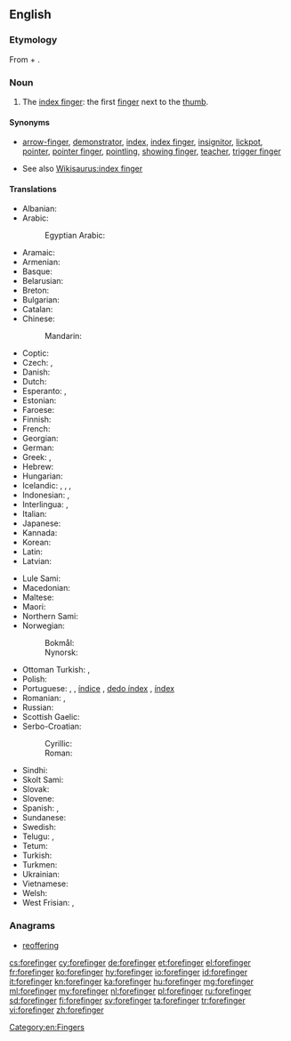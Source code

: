 ==English==

===Etymology===
From {{term|fore-}} + {{term|finger}}.

===Noun===
{{en-noun}}

# {{context|human|_|anatomy|lang=en}} The [[index finger]]: the first [[finger]] next to the [[thumb]].

====Synonyms====
* {{sense|index finger}} [[arrow-finger]], [[demonstrator]], [[index]], [[index finger]], [[insignitor]], [[lickpot]], [[pointer]], [[pointer finger]], [[pointling]], [[showing finger]], [[teacher]], [[trigger finger]]
* See also [[Wikisaurus:index finger]]

====Translations====
{{trans-top|first finger next to the thumb}}
* Albanian: {{t|sq|gisht tregues|m}}
* Arabic: {{t|ar|سبابة|f|tr=sabbāba|sc=Arab}}
*: Egyptian Arabic: {{t|arz|سبابة|f|tr=sabbāba|sc=Arab}}
* Aramaic: {{t|arc|ܡܛܘܚܬܐ|f|tr=maṭoḥtāʾ|sc=Hebr}}
* Armenian: {{t|hy|ցուցամատ|tr=c'uc'amat|sc=Armn}}
* Basque: {{t|eu|hatz erakusle}}
* Belarusian: {{t|be|паказальны палец|m|tr=pakazálʹny páljec|sc=Cyrl}}
* Breton: {{t+|br|biz-yod|m}}
* Bulgarian: {{t+|bg|показалец|m|tr=pokazálec|sc=Cyrl}}
* Catalan: {{t|ca|índex|m}}
* Chinese:
*: Mandarin: {{t+|cmn|食指|tr=shízhǐ|sc=Hani}}
* Coptic: {{t|cop|ⲧⲏⲃ ⲛⲡⲛⲓ|m|tr=dīb ʔnʔbni, tīb ʔnʔpni}}
* Czech: {{t+|cs|ukazovák|m}}, {{t+|cs|ukazováček|m}}
* Danish: {{t+|da|pegefinger}}
* Dutch: {{t+|nl|wijsvinger|m}}
* Esperanto: {{t|eo|montra fingro}}, {{t|eo|montrofingro}}
* Estonian: {{t|et|nimetissõrm}}
* Faroese: {{t|fo|fremstifingur|m}}
* Finnish: {{t+|fi|etusormi}}
* French: {{t+|fr|index|m}}
* Georgian: {{t|ka|სალოკი თითი|tr=saloki titi|sc=Geor}}
* German: {{t+|de|Zeigefinger|m}}
* Greek: {{t+|el|δείκτης|m|tr=deíktis}}, {{t+|el|λιχανός|m|sc=Grek}}
* Hebrew: {{t|he|אצבע מורה|m|tr=étzba moré|sc=Hebr}}
* Hungarian: {{t+|hu|mutatóujj}}
* Icelandic: {{t|is|vísifingur|m}}, {{t|is|sleikifingur|m}}, {{t|is|bendifingur|m}}, {{t|is|vísiputti|m}}
* Indonesian: {{t+|id|jari telunjuk}}, {{t|id|tarjani}}
* Interlingua: {{t|ia|digito indice}}, {{t|ia|indice}}
* Italian: {{t+|it|indice|m}}
* Japanese: {{t+|ja|人差し指|tr=ひとさしゆび, hitosashiyubi|sc=Jpan}}
* Kannada: {{t-needed|kn}}
* Korean: {{t+|ko|집게손가락|tr=jipge-songarak|sc=Kore}}
* Latin: {{t|la|index|c}}
* Latvian: {{t|lv|rādītājpirksts|m}}
{{trans-mid}}
* Lule Sami: {{t|smj|tjutjuk}}
* Macedonian: {{t|mk|показалец|m|tr=pokazálec}}
* Maltese: {{t|mt|saba’ l-werrej|m}}
* Maori: {{t|mi|kōroa}}
* Northern Sami: {{t|se|čuvdi}}
* Norwegian:
*: Bokmål: {{t|nb|pekefinger|m}}
*: Nynorsk: {{t|nn|peikefinger|m}}
* Ottoman Turkish: {{t|ota|سبابه|tr=sebbâbe|sc=ota-Arab}}, {{t|ota|شهادت پرمغي|tr=šahadet barmaği|sc=ota-Arab}}
* Polish: {{t+|pl|palec wskazujący|m}}
* Portuguese: {{t+|pt|dedo indicador|m}}, {{t+|pt|indicador|m}}, [[índice]] {{g|m}} {{qualifier|Portugal}}, [[dedo índex]] {{g|m}} {{qualifier|Portugal}}, [[índex]] {{g|m}} {{qualifier|Portugal}}
* Romanian: {{t|ro|deget arătător|n}}, {{t+|ro|arătător|n}}
* Russian: {{t+|ru|указательный палец|m|tr=ukazátel'nyj pálec}}
* Scottish Gaelic: {{t|gd|sgealbag|f}}
* Serbo-Croatian:
*: Cyrillic: {{t|sh|ка̀жипрст|m}}
*: Roman: {{t|sh|kàžiprst|m}}
* Sindhi: {{t+|sd|ڏَسِڻِي|f}}
* Skolt Sami: {{t|sms|čuõjjiǩ}}
* Slovak: {{t|sk|ukazovák|m}}
* Slovene: {{t+|sl|kazalec|m}}
* Spanish: {{t+|es|índice|m}}, {{t|es|dedo índice|m}}
* Sundanese: {{t|su|curuk}}
* Swedish: {{t+|sv|pekfinger|n}}
* Telugu: {{t|te|చూపుడువేలు|tr=choopuDuvaelu}}, {{t+|te|తర్జని|tr=tarjani}}
* Tetum: {{t|tet|liman fuan hatudu}}
* Turkish: {{t+|tr|işaret parmağı}}
* Turkmen: {{t|tk|süýem barmak}}
* Ukrainian: {{t|uk|вказівний палець|m|tr=vkazívnyj pálecʹ|sc=Cyrl}}
* Vietnamese: {{t+|vi|ngón tay trỏ}}
* Welsh: {{t+|cy|mynegfys}}
* West Frisian: {{t|fy|foarste finger}}, {{t|fy|wiisfinger}}
{{trans-bottom}}

===Anagrams===
* [[reoffering#English|reoffering]]

[[Category:en:Fingers]]

[[cs:forefinger]]
[[cy:forefinger]]
[[de:forefinger]]
[[et:forefinger]]
[[el:forefinger]]
[[fr:forefinger]]
[[ko:forefinger]]
[[hy:forefinger]]
[[io:forefinger]]
[[id:forefinger]]
[[it:forefinger]]
[[kn:forefinger]]
[[ka:forefinger]]
[[hu:forefinger]]
[[mg:forefinger]]
[[ml:forefinger]]
[[my:forefinger]]
[[nl:forefinger]]
[[pl:forefinger]]
[[ru:forefinger]]
[[sd:forefinger]]
[[fi:forefinger]]
[[sv:forefinger]]
[[ta:forefinger]]
[[tr:forefinger]]
[[vi:forefinger]]
[[zh:forefinger]]